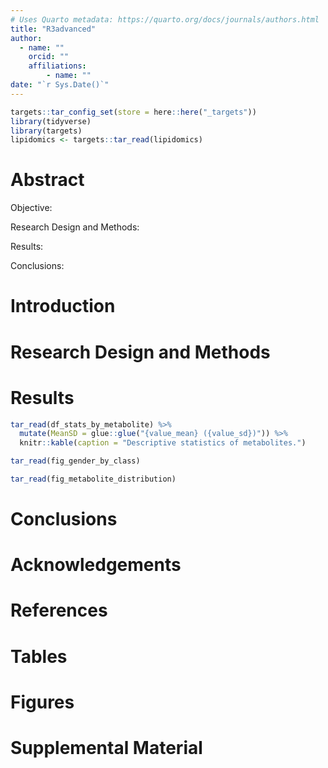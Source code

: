 ```yaml
---
# Uses Quarto metadata: https://quarto.org/docs/journals/authors.html
title: "R3advanced"
author:
  - name: ""
    orcid: ""
    affiliations: 
        - name: ""
date: "`r Sys.Date()`"
---
```


```r
targets::tar_config_set(store = here::here("_targets"))
library(tidyverse)
library(targets)
lipidomics <- targets::tar_read(lipidomics)

```

# Abstract

Objective:

Research Design and Methods:

Results:

Conclusions:

# Introduction 

# Research Design and Methods

# Results
```r
tar_read(df_stats_by_metabolite) %>% 
  mutate(MeanSD = glue::glue("{value_mean} ({value_sd})")) %>% 
  knitr::kable(caption = "Descriptive statistics of metabolites.")
```

```r
tar_read(fig_gender_by_class)
```

```r
tar_read(fig_metabolite_distribution)
```

# Conclusions

# Acknowledgements

# References

# Tables

# Figures

# Supplemental Material
